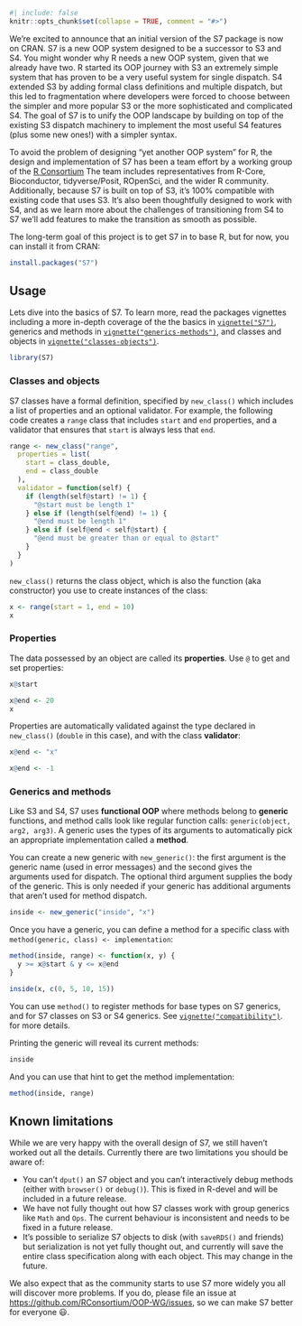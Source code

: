 ```r
#| include: false
knitr::opts_chunk$set(collapse = TRUE, comment = "#>")
```

We're excited to announce that an initial version of the S7 package is now on CRAN.
S7 is a new OOP system designed to be a successor to S3 and S4.
You might wonder why R needs a new OOP system, given that we already have two.
R started its OOP journey with S3 an extremely simple system that has proven to be a very useful system for single dispatch.
S4 extended S3 by adding formal class definitions and multiple dispatch, but this led to fragmentation where developers were forced to choose between the simpler and more popular S3 or the more sophisticated and complicated S4.
The goal of S7 is to unify the OOP landscape by building on top of the existing S3 dispatch machinery to implement the most useful S4 features (plus some new ones!) with a simpler syntax.

To avoid the problem of designing "yet another OOP system" for R, the design and implementation of S7 has been a team effort by a working group of the [R Consortium](https://www.r-consortium.org) The team includes representatives from R-Core, Bioconductor, tidyverse/Posit, ROpenSci, and the wider R community.
Additionally, because S7 is built on top of S3, it's 100% compatible with existing code that uses S3.
It's also been thoughtfully designed to work with S4, and as we learn more about the challenges of transitioning from S4 to S7 we'll add features to make the transition as smooth as possible.

The long-term goal of this project is to get S7 in to base R, but for now, you can install it from CRAN:

```r
install.packages("S7")
```

## Usage

Lets dive into the basics of S7.
To learn more, read the packages vignettes including a more in-depth coverage of the the basics in [`vignette("S7")`](https://rconsortium.github.io/OOP-WG/articles/S7.html), generics and methods in [`vignette("generics-methods")`](https://rconsortium.github.io/OOP-WG/articles/generics-methods.html), and classes and objects in [`vignette("classes-objects")`](https://rconsortium.github.io/OOP-WG/articles/classes-objects.html).

```r
library(S7)
```

### Classes and objects

S7 classes have a formal definition, specified by `new_class()` which includes a list of properties and an optional validator.
For example, the following code creates a `range` class that includes `start` and `end` properties, and a validator that ensures that `start` is always less that `end`.

```r
range <- new_class("range",
  properties = list(
    start = class_double,
    end = class_double
  ),
  validator = function(self) {
    if (length(self@start) != 1) {
      "@start must be length 1"
    } else if (length(self@end) != 1) {
      "@end must be length 1"
    } else if (self@end < self@start) {
      "@end must be greater than or equal to @start"
    }
  }
)
```

`new_class()` returns the class object, which is also the function (aka constructor) you use to create instances of the class:

```r
x <- range(start = 1, end = 10)
x
```

### Properties

The data possessed by an object are called its **properties**.
Use `@` to get and set properties:

```r
x@start

x@end <- 20
x
```

Properties are automatically validated against the type declared in `new_class()` (`double` in this case), and with the class **validator**:

```r
x@end <- "x"

x@end <- -1
```

### Generics and methods

Like S3 and S4, S7 uses **functional OOP** where methods belong to **generic** functions, and method calls look like regular function calls: `generic(object, arg2, arg3)`.
A generic uses the types of its arguments to automatically pick an appropriate implementation called a **method**.

You can create a new generic with `new_generic()`: the first argument is the generic name (used in error messages) and the second gives the arguments used for dispatch.
The optional third argument supplies the body of the generic.
This is only needed if your generic has additional arguments that aren't used for method dispatch.

```r
inside <- new_generic("inside", "x")
```

Once you have a generic, you can define a method for a specific class with `method(generic, class) <- implementation`:

```r
method(inside, range) <- function(x, y) {
  y >= x@start & y <= x@end
}

inside(x, c(0, 5, 10, 15))
```

You can use `method()` to register methods for base types on S7 generics, and for S7 classes on S3 or S4 generics.
See [`vignette("compatibility")`](https://rconsortium.github.io/OOP-WG/articles/compatibility.html).
for more details.

Printing the generic will reveal its current methods:

```r
inside
```

And you can use that hint to get the method implementation:

```r
method(inside, range)
```

## Known limitations

While we are very happy with the overall design of S7, we still haven't worked out all the details.
Currently there are two limitations you should be aware of:

-   You can't `dput()` an S7 object and you can't interactively debug methods (either with `browser()` or `debug()`). This is fixed in R-devel and will be included in a future release.
-   We have not fully thought out how S7 classes work with group generics like `Math` and `Ops`. The current behaviour is inconsistent and needs to be fixed in a future release.
-   It's possible to serialize S7 objects to disk (with `saveRDS()` and friends) but serialization is not yet fully thought out, and currently will save the entire class specification along with each object. This may change in the future.

We also expect that as the community starts to use S7 more widely you all will discover more problems.
If you do, please file an issue at <https://github.com/RConsortium/OOP-WG/issues>, so we can make S7 better for everyone 😃.

